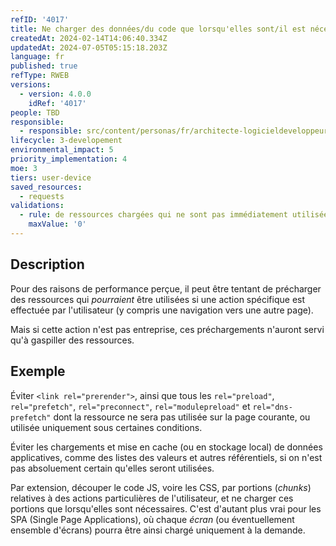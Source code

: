 ```yaml
---
refID: '4017'
title: Ne charger des données/du code que lorsqu'elles sont/il est nécessaire
createdAt: 2024-02-14T14:06:40.334Z
updatedAt: 2024-07-05T05:15:18.203Z
language: fr
published: true
refType: RWEB
versions:
  - version: 4.0.0
    idRef: '4017'
people: TBD
responsible:
  - responsible: src/content/personas/fr/architecte-logicieldeveloppeur.mdx
lifecycle: 3-developement
environmental_impact: 5
priority_implementation: 4
moe: 3
tiers: user-device
saved_resources:
  - requests
validations:
  - rule: de ressources chargées qui ne sont pas immédiatement utilisées
    maxValue: '0'
---
```


## Description

Pour des raisons de performance perçue,
il peut être tentant de précharger des ressources qui *pourraient* être utilisées
si une action spécifique est effectuée par l'utilisateur
(y compris une navigation vers une autre page).

Mais si cette action n'est pas entreprise,
ces préchargements n'auront servi qu'à gaspiller des ressources.

## Exemple

Éviter `<link rel="prerender">`,
ainsi que tous les `rel="preload"`, `rel="prefetch"`, `rel="preconnect"`, `rel="modulepreload"` et `rel="dns-prefetch"`
dont la ressource ne sera pas utilisée sur la page courante,
ou utilisée uniquement sous certaines conditions.

Éviter les chargements et mise en cache (ou en stockage local) de données applicatives,
comme des listes des valeurs et autres référentiels,
si on n'est pas absoluement certain qu'elles seront utilisées.

Par extension, découper le code JS, voire les CSS, par portions (*chunks*) relatives à des actions particulières de l'utilisateur,
et ne charger ces portions que lorsqu'elles sont nécessaires.
C'est d'autant plus vrai pour les SPA (Single Page Applications),
où chaque *écran* (ou éventuellement ensemble d'écrans) pourra être ainsi chargé uniquement à la demande.
